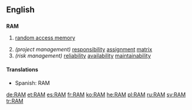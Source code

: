 {{see|ram|Ram}}
==English==

==={{acronym}}===
'''RAM'''

# {{computing}} [[random access memory]]
# ''(project management)'' [[responsibility]] [[assignment]] [[matrix]]
# ''(risk management)'' [[reliability]] [[availability]] [[maintainability]]

====Translations====
*Spanish: RAM {{f}}

[[de:RAM]]
[[et:RAM]]
[[es:RAM]]
[[fr:RAM]]
[[ko:RAM]]
[[he:RAM]]
[[pl:RAM]]
[[ru:RAM]]
[[sv:RAM]]
[[tr:RAM]]